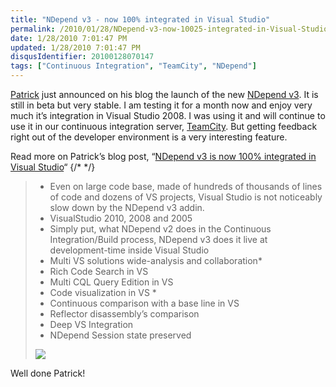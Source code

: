 ```yaml
---
title: "NDepend v3 - now 100% integrated in Visual Studio"
permalink: /2010/01/28/NDepend-v3-now-10025-integrated-in-Visual-Studio/
date: 1/28/2010 7:01:47 PM
updated: 1/28/2010 7:01:47 PM
disqusIdentifier: 20100128070147
tags: ["Continuous Integration", "TeamCity", "NDepend"]
---
```

[Patrick](http://codebetter.com/blogs/patricksmacchia/) just announced on his blog the launch of the new [NDepend v3](http://www.ndepend.com/Version3BetaProgram.aspx). It is still in beta but very stable. I am testing it for a month now and enjoy very much it’s integration in Visual Studio 2008. I was using it and will continue to use it in our continuous integration server, [TeamCity](http://www.jetbrains.com/teamcity/index.html). But getting feedback right out of the developer environment is a very interesting feature.

Read more on Patrick’s blog post, “[NDepend v3 is now 100% integrated in Visual Studio](http://codebetter.com/blogs/patricksmacchia/archive/2010/01/28/ndepend-v3-is-now-100-integrated-in-visual-studio.aspx)“
{/* <!-- more --> */}

> * Even on large code base, made of hundreds of thousands of lines of code and dozens of VS projects, Visual Studio is not noticeably slow down by the NDepend v3 addin.
> * VisualStudio 2010, 2008 and 2005
> * Simply put, what NDepend v2 does in the Continuous Integration/Build process, NDepend v3 does it live at development-time inside Visual Studio
> * Multi VS solutions wide-analysis and collaboration*
> * Rich Code Search in VS
> * Multi CQL Query Edition in VS
> * Code visualization in VS *
> * Continuous comparison with a base line in VS
> * Reflector disassembly’s comparison
> * Deep VS Integration
> * NDepend Session state preserved
> 
> ![](/images/ProgressCircleTooltip1_143E4AF5.png)

Well done Patrick!
